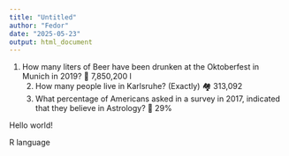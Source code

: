 ```yaml
---
title: "Untitled"
author: "Fedor"
date: "2025-05-23"
output: html_document
---
```


1)  How many liters of Beer have been drunken at the Oktoberfest in Munich in 2019? 🍻
    7,850,200 l
    2)  How many people live in Karlsruhe? (Exactly) 🏘️
    313,092
    3)  What percentage of Americans asked in a survey in 2017, indicated that they believe in Astrology? 🌟
    29%
    
Hello world!

R language